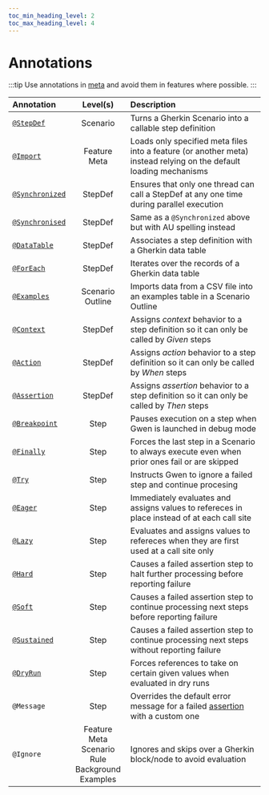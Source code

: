 ```yaml
--- 
toc_min_heading_level: 2
toc_max_heading_level: 4
---
```


# Annotations

:::tip 
Use annotations in [meta](/docs/meta) and avoid them in features where possible.
:::

| Annotation                                                    | Level(s)                                                           | Description                                                                                                                          |
| :------------------------------------------------------------ | :----------------------------------------------------------------: | :----------------------------------------------------------------------------------------------------------------------------------- |
| [`@StepDef`](/docs/meta#stepdefs)                             | Scenario                                                           | Turns a Gherkin Scenario into a callable step definition                                                                             |
| [`@Import`](/docs/meta/load-strategies#import-strategy)       | Feature<br/>Meta                                                   | Loads only specified meta files into a feature (or another meta) instead relying on the default loading mechanisms                   |
| [`@Synchronized`](/docs/meta#synchronized-stepdefs)           | StepDef                                                            | Ensures that only one thread can call a StepDef at any one time during parallel execution                                            |
| [`@Synchronised`](/docs/meta#synchronized-stepdefs)           | StepDef                                                            | Same as a `@Synchronized` above but with AU spelling instead                                                                         |
| [`@DataTable`](/docs/advanced/data-tables)                    | StepDef                                                            | Associates a step definition with a Gherkin data table                                                                               |
| [`@ForEach`](/docs/advanced/data-tables)                      | StepDef                                                            | Iterates over the records of a Gherkin data table                                                                                    |
| [`@Examples`](/docs/modes/data-driven#examples-annotation)    | Scenario Outline                                                   | Imports data from a CSV file into an examples table in a Scenario Outline                                                            |
| [`@Context`](/docs#behavioural-rules-and-semantics)           | StepDef                                                            | Assigns *context* behavior to a step definition so it can only be called by *Given* steps                                            |
| [`@Action`](/docs#behavioural-rules-and-semantics)            | StepDef                                                            | Assigns *action* behavior to a step definition so it can only be called by *When* steps                                              |
| [`@Assertion`](/docs#behavioural-rules-and-semantics)         | StepDef                                                            | Assigns *assertion* behavior to a step definition so it can only be called by *Then* steps                                           |
| [`@Breakpoint`](/docs/cli/repl#breakpoints)                   | Step                                                               | Pauses execution on a step when Gwen is launched in debug mode                                                                       |
| [`@Finally`](/docs/advanced/finally-steps#finally)            | Step                                                               | Forces the last step in a Scenario to always execute even when prior ones fail or are skipped                                        |
| [`@Try`](/docs/advanced/try-steps)                            | Step                                                               | Instructs Gwen to ignore a failed step and continue procesing                                                                        |
| [`@Eager`](/docs/advanced/eager-or-lazy#eager)                | Step                                                               | Immediately evaluates and assigns values to refereces in place instead of at each call site                                          |
| [`@Lazy`](/docs/advanced/eager-or-lazy#lazy)                  | Step                                                               | Evaluates and assigns values to refereces when they are first used at a call site only                                               |
| [`@Hard`](/docs/advanced/assertion#hard-assertions-default)   | Step                                                               | Causes a failed assertion step to halt further processing before reporting failure                                                   |
| [`@Soft`](/docs/advanced/assertion#soft-assertions)           | Step                                                               | Causes a failed assertion step to continue processing next steps before reporting failure                                            |
| [`@Sustained`](/docs/advanced/assertion#sustained-assertions) | Step                                                               | Causes a failed assertion step to continue processing next steps without reporting failure                                           |
| [`@DryRun`](/docs/modes/dry-runs#dryrun-annotations)          | Step                                                               | Forces references to take on certain given values when evaluated in dry runs                                                         |
| `@Message`                                                    | Step                                                               | Overrides the default error message for a failed [assertion](/docs/dsl/reference#text-ref-should-match-expression) with a custom one |
| `@Ignore`                                                     | Feature<br/>Meta<br/>Scenario<br/>Rule<br/>Background<br/>Examples | Ignores and skips over a Gherkin block/node to avoid evaluation                                                                      |
